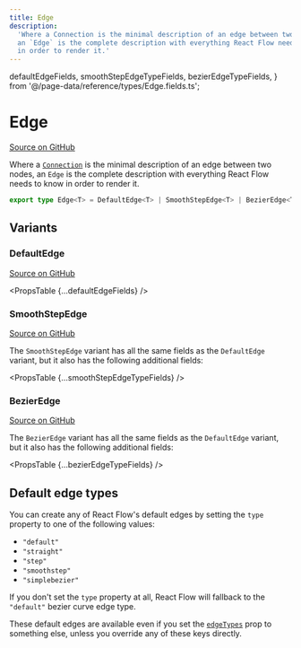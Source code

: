 ```yaml
---
title: Edge
description:
  'Where a Connection is the minimal description of an edge between two nodes,
  an `Edge` is the complete description with everything React Flow needs to know
  in order to render it.'
---
```


  defaultEdgeFields,
  smoothStepEdgeTypeFields,
  bezierEdgeTypeFields,
} from '@/page-data/reference/types/Edge.fields.ts';

# Edge

[Source on GitHub](https://github.com/xyflow/xyflow/blob/v11/packages/core/src/types/edges.ts/#L63)

Where a [`Connection`](/api-reference/types/connection) is the minimal description of an edge between
two nodes, an `Edge` is the complete description with everything React Flow needs
to know in order to render it.

```ts
export type Edge<T> = DefaultEdge<T> | SmoothStepEdge<T> | BezierEdge<T>;
```

## Variants

### DefaultEdge

[Source on GitHub](https://github.com/xyflow/xyflow/blob/v11/packages/core/src/types/edges.ts/#L17)

<PropsTable {...defaultEdgeFields} />

### SmoothStepEdge

[Source on GitHub](https://github.com/xyflow/xyflow/blob/v11/packages/core/src/types/edges.ts/#L49)

The `SmoothStepEdge` variant has all the same fields as the `DefaultEdge`
variant, but it also has the following additional fields:

<PropsTable {...smoothStepEdgeTypeFields} />

### BezierEdge

[Source on GitHub](https://github.com/xyflow/xyflow/blob/v11/packages/core/src/types/edges.ts/#L58)

The `BezierEdge` variant has all the same fields as the `DefaultEdge` variant,
but it also has the following additional fields:

<PropsTable {...bezierEdgeTypeFields} />

## Default edge types

You can create any of React Flow's default edges by setting the `type` property
to one of the following values:

- `"default"`
- `"straight"`
- `"step"`
- `"smoothstep"`
- `"simplebezier"`

If you don't set the `type` property at all, React Flow will fallback to the
`"default"` bezier curve edge type.

These default edges are available even if you set the [`edgeTypes`](/api-reference/react-flow#edge-types)
prop to something else, unless you override any of these keys directly.
